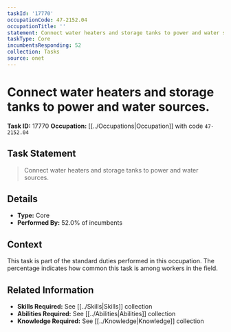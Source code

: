```yaml
---
taskId: '17770'
occupationCode: 47-2152.04
occupationTitle: ''
statement: Connect water heaters and storage tanks to power and water sources.
taskType: Core
incumbentsResponding: 52
collection: Tasks
source: onet
---
```

# Connect water heaters and storage tanks to power and water sources.

**Task ID:** 17770
**Occupation:** [[../Occupations|Occupation]] with code `47-2152.04`

## Task Statement

> Connect water heaters and storage tanks to power and water sources.

## Details

- **Type:** Core
- **Performed By:** 52.0% of incumbents

## Context

This task is part of the standard duties performed in this occupation. The percentage indicates how common this task is among workers in the field.

## Related Information

- **Skills Required:** See [[../Skills|Skills]] collection
- **Abilities Required:** See [[../Abilities|Abilities]] collection
- **Knowledge Required:** See [[../Knowledge|Knowledge]] collection
